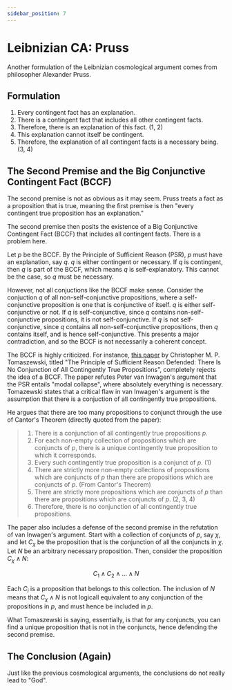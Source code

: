 ```yaml
---
sidebar_position: 7
---
```


# Leibnizian CA: Pruss

Another formulation of the Leibnizian cosmological argument comes from philosopher Alexander Pruss.

## Formulation

1. Every contingent fact has an explanation.
2. There is a contingent fact that includes all other contingent facts.
3. Therefore, there is an explanation of this fact. (1, 2)
4. This explanation cannot itself be contingent.
5. Therefore, the explanation of all contingent facts is a necessary being. (3, 4)

## The Second Premise and the Big Conjunctive Contingent Fact (BCCF)

The second premise is not as obvious as it may seem.
Pruss treats a fact as a proposition that is true, meaning the first premise is then "every contingent true proposition has an explanation."

The second premise then posits the existence of a Big Conjunctive Contingent Fact (BCCF) that includes all contingent facts.
There is a problem here.

Let $p$ be the BCCF.
By the Principle of Sufficient Reason (PSR), $p$ must have an explanation, say $q$.
$q$ is either contingent or necessary.
If $q$ is contingent, then $q$ is part of the BCCF, which means $q$ is self-explanatory.
This cannot be the case, so $q$ must be necessary.

However, not all conjuctions like the BCCF make sense.
Consider the conjuction $q$ of all non-self-conjunctive propositions, where a self-conjunctive proposition is one that is conjunctive of itself.
$q$ is either self-conjunctive or not.
If $q$ is self-conjunctive, since $q$ contains non-self-conjunctive propositions, it is not self-conjunctive.
If $q$ is not self-conjunctive, since $q$ contains all non-self-conjunctive propositions, then $q$ contains itself, and is hence self-conjunctive.
This presents a major contradiction, and so the BCCF is not necessarily a coherent concept.

The BCCF is highly criticized.
For instance, [this paper](https://drive.google.com/file/d/139_6-j-SnKKcfF2J9VPJIxWss0fEBWNg/view) by Christopher M. P. Tomaszewski, titled "The Principle of Sufficient Reason Defended: There Is No Conjunction of All Contingently True Propositions", completely rejects the idea of a BCCF.
The paper refutes Peter van Inwagen's argument that the PSR entails "modal collapse", where absolutely everything is necessary.
Tomazewski states that a critical flaw in van Inwagen's argument is the assumption that there is a conjuction of all contingently true propositions.

He argues that there are too many propositions to conjunct through the use of Cantor's Theorem (directly quoted from the paper):

> 1. There is a conjunction of all contingently true propositions $p$.
> 2. For each non-empty collection of propositions which are conjuncts of $p$, there is a unique contingently true proposition to which it corresponds.
> 3. Every such contingently true proposition is a conjunct of $p$. (1)
> 4. There are strictly more non-empty collections of propositions which are conjuncts of $p$ than there are propositions which are conjuncts of $p$. (From Cantor's Theorem)
> 5. There are strictly more propositions which are conjuncts of $p$ than there are propositions which are conjuncts of $p$. (2, 3, 4)
> 6. Therefore, there is no conjunction of all contingently true propositions.

The paper also includes a defense of the second premise in the refutation of van Inwagen's argument.
Start with a collection of conjuncts of $p$, say $\chi$, and let $C_{\chi}$ be the proposition that is the conjunction of all the conjuncts in $\chi$.
Let $N$ be an arbitrary necessary proposition. Then, consider the proposition $C_{\chi} \land N$:

$$
C_1 \land C_2 \land \ldots \land N
$$

Each $C_i$ is a proposition that belongs to this collection.
The inclusion of $N$ means that $C_{\chi} \land N$ is not logicall equivalent to any conjunction of the propositions in $p$, and must hence be included in $p$.

What Tomaszewski is saying, essentially, is that for any conjuncts, you can find a unique proposition that is not in the conjuncts, hence defending the second premise.

## The Conclusion (Again)

Just like the previous cosmological arguments, the conclusions do not really lead to "God".
